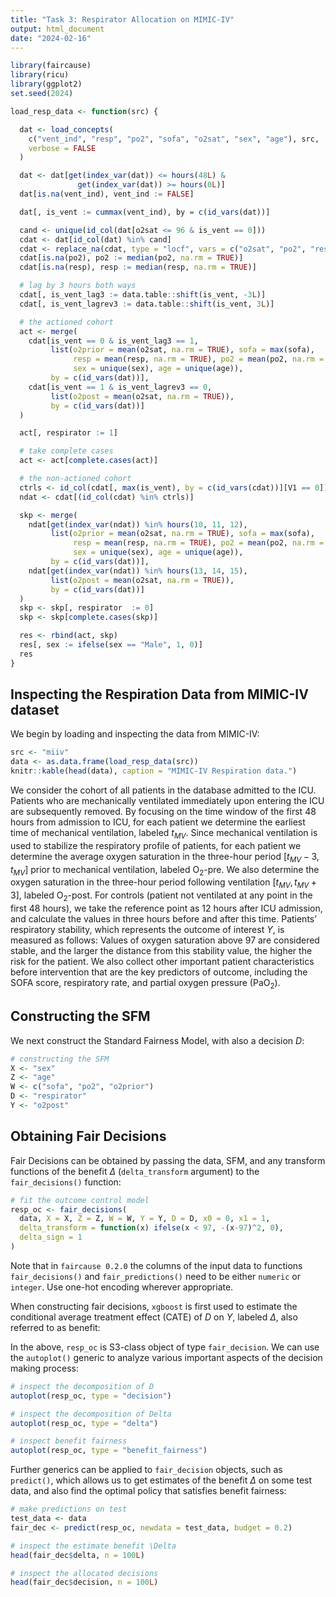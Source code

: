 ```yaml
---
title: "Task 3: Respirator Allocation on MIMIC-IV"
output: html_document
date: "2024-02-16"
---
```


```r
library(faircause)
library(ricu)
library(ggplot2)
set.seed(2024)

load_resp_data <- function(src) {

  dat <- load_concepts(
    c("vent_ind", "resp", "po2", "sofa", "o2sat", "sex", "age"), src,
    verbose = FALSE
  )

  dat <- dat[get(index_var(dat)) <= hours(48L) &
               get(index_var(dat)) >= hours(0L)]
  dat[is.na(vent_ind), vent_ind := FALSE]

  dat[, is_vent := cummax(vent_ind), by = c(id_vars(dat))]

  cand <- unique(id_col(dat[o2sat <= 96 & is_vent == 0]))
  cdat <- dat[id_col(dat) %in% cand]
  cdat <- replace_na(cdat, type = "locf", vars = c("o2sat", "po2", "resp"))
  cdat[is.na(po2), po2 := median(po2, na.rm = TRUE)]
  cdat[is.na(resp), resp := median(resp, na.rm = TRUE)]

  # lag by 3 hours both ways
  cdat[, is_vent_lag3 := data.table::shift(is_vent, -3L)]
  cdat[, is_vent_lagrev3 := data.table::shift(is_vent, 3L)]

  # the actioned cohort
  act <- merge(
    cdat[is_vent == 0 & is_vent_lag3 == 1,
         list(o2prior = mean(o2sat, na.rm = TRUE), sofa = max(sofa),
              resp = mean(resp, na.rm = TRUE), po2 = mean(po2, na.rm = TRUE),
              sex = unique(sex), age = unique(age)),
         by = c(id_vars(dat))],
    cdat[is_vent == 1 & is_vent_lagrev3 == 0,
         list(o2post = mean(o2sat, na.rm = TRUE)),
         by = c(id_vars(dat))]
  )

  act[, respirator := 1]

  # take complete cases
  act <- act[complete.cases(act)]

  # the non-actioned cohort
  ctrls <- id_col(cdat[, max(is_vent), by = c(id_vars(cdat))][V1 == 0])
  ndat <- cdat[(id_col(cdat) %in% ctrls)]

  skp <- merge(
    ndat[get(index_var(ndat)) %in% hours(10, 11, 12),
         list(o2prior = mean(o2sat, na.rm = TRUE), sofa = max(sofa),
              resp = mean(resp, na.rm = TRUE), po2 = mean(po2, na.rm = TRUE),
              sex = unique(sex), age = unique(age)),
         by = c(id_vars(dat))],
    ndat[get(index_var(ndat)) %in% hours(13, 14, 15),
         list(o2post = mean(o2sat, na.rm = TRUE)),
         by = c(id_vars(dat))]
  )
  skp <- skp[, respirator  := 0]
  skp <- skp[complete.cases(skp)]

  res <- rbind(act, skp)
  res[, sex := ifelse(sex == "Male", 1, 0)]
  res
}
```

## Inspecting the Respiration Data from MIMIC-IV dataset

We begin by loading and inspecting the data from MIMIC-IV:

```r
src <- "miiv"
data <- as.data.frame(load_resp_data(src))
knitr::kable(head(data), caption = "MIMIC-IV Respiration data.")
```

We consider the cohort of all patients in the database admitted to the ICU. Patients who are mechanically ventilated immediately upon entering the ICU are subsequently removed. By focusing on the time window of the first 48 hours from admission to ICU, for each patient we determine the earliest time of mechanical ventilation, labeled $t_{MV}$. Since mechanical ventilation is used to stabilize the respiratory profile of patients, for each patient we determine the average oxygen saturation in the three-hour period $[t_{MV}-3, t_{MV}]$ prior to mechanical ventilation, labeled O$_2$-pre. We also determine the oxygen saturation in the three-hour period following ventilation $[t_{MV}, t_{MV}+3]$, labeled O$_2$-post. For controls (patient not ventilated at any point in the first 48 hours), we take the reference point as 12 hours after ICU admission, and calculate the values in three hours before and after this time. Patients' respiratory stability, which represents the outcome of interest $Y$, is measured as follows:
\begin{align}
    Y := \begin{cases}
    0 \text{ if O}_2\text{-post} \geq 97, \\
    -(\text{O}_2\text{-post}-97)^2 \text{ otherwise}.
        \end{cases}
\end{align}
Values of oxygen saturation above 97 are considered stable, and the larger the distance from this stability value, the higher the risk for the patient. We also collect other important patient characteristics before intervention that are the key predictors of outcome, including the SOFA score, respiratory rate, and partial oxygen pressure (PaO$_2$).

## Constructing the SFM

We next construct the Standard Fairness Model, with also a decision $D$:

```r
# constructing the SFM
X <- "sex"
Z <- "age"
W <- c("sofa", "po2", "o2prior")
D <- "respirator"
Y <- "o2post"
```

## Obtaining Fair Decisions

Fair Decisions can be obtained by passing the data, SFM, and any transform functions of the benefit $\Delta$ (`delta_transform` argument) to the `fair_decisions()` function:

```r
# fit the outcome control model
resp_oc <- fair_decisions(
  data, X = X, Z = Z, W = W, Y = Y, D = D, x0 = 0, x1 = 1,
  delta_transform = function(x) ifelse(x < 97, -(x-97)^2, 0),
  delta_sign = 1
)
```

Note that in `faircause 0.2.0` the columns of the input data to functions `fair_decisions()` and `fair_predictions()` need to be either `numeric` or `integer`. Use one-hot encoding wherever appropriate.

When constructing fair decisions, `xgboost` is first used to estimate the conditional average treatment effect (CATE) of $D$ on $Y$, labeled $\Delta$, also referred to as benefit:
\begin{align}
\Delta = E[Y_{d_1} - Y_{d_0} \mid x, z, w].
\end{align}

In the above, `resp_oc` is S3-class object of type `fair_decision`. 
We can use the `autoplot()` generic to analyze various important aspects of the decision making process:

```r
# inspect the decomposition of D
autoplot(resp_oc, type = "decision")
```

```r
# inspect the decomposition of Delta
autoplot(resp_oc, type = "delta")
```

```r
# inspect benefit fairness
autoplot(resp_oc, type = "benefit_fairness")
```

Further generics can be applied to `fair_decision` objects, such as `predict()`, which allows us to get estimates of the benefit $\Delta$ on some test data, and also find the optimal policy that satisfies benefit fairness:

```r
# make predictions on test
test_data <- data
fair_dec <- predict(resp_oc, newdata = test_data, budget = 0.2)

# inspect the estimate benefit \Delta
head(fair_dec$delta, n = 100L)

# inspect the allocated decisions
head(fair_dec$decision, n = 100L)
```
